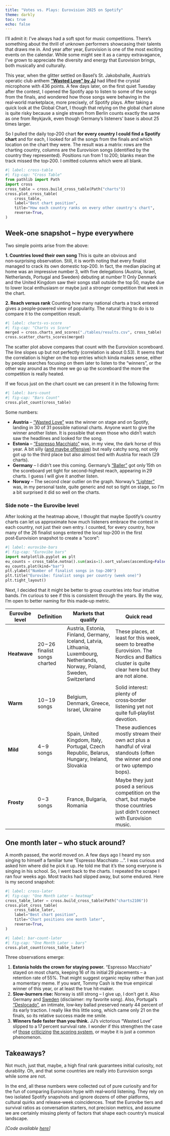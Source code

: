 ```yaml
---
title: "Votes vs. Plays: Eurovision 2025 on Spotify"
theme: darkly
toc: true
echo: false
---
```


I'll admit it: I've always had a soft spot for music competitions. There's
something about the thrill of unknown performers showcasing their talents that
draws me in. And year after year, Eurovision is one of the most exciting events on the calendar. While some might see it as a campy extravagance, I've grown to appreciate the diversity and energy that Eurovision brings, both musically and culturally.

This year, when the glitter settled on Basel’s St. Jakobshalle, Austria’s operatic club anthem [**“Wasted Love” by JJ**](https://www.youtube.com/watch?v=onOex2WXjbA) had lifted the crystal microphone with 436 points. A few days later, on the first quiet Tuesday after the contest, I opened the Spotify app to listen to some of the songs from the finals, and wondered how those songs were behaving in the real‑world marketplace, more precisely, of Spotify plays. After taking a quick look at the Global Chart, I though that relying on the global chart alone is quite risky because a single stream from Berlin counts exactly the same as one from Reykjavík, even though Germany’s listeners' base is about 25 times larger.

So I pulled the daily top‑200 chart **for every country I could find a Spotify chart** and for each, I looked for all the songs from the finals and which location on the chart they were. The result was a matrix: rows are the charting country, columns are the Eurovision songs (identified by the country they represented). Positions run from 1 to 200; blanks mean the track missed the top‑200. I omitted columns which were all blank.

```python
#| label: cross-table
#| fig-cap: "Cross Table"
from pathlib import Path
import cross
cross_table = cross.build_cross_table(Path("charts"))
cross.plot_cross_table(
    cross_table,
    label="Best chart position",
    title="How each country ranks on every other country's chart",
    reverse=True,
)
```

## Week‑one snapshot – hype everywhere

Two simple points arise from the above:

**1. Countries loved their own song**
This is quite an obvious and non‑surprising observation. Still, it is worth noting that every finalist managed to crack its own domestic top‑200. In fact, the median placing at home was an impressive number 3, with five delegations (Austria, Israel, Netherlands, Portugal and Sweden) debuting at number 1! Only Denmark and the United Kingdom saw their songs stall outside the top 50, maybe due to lower local enthusiasm or maybe just a stronger competition that week in the chart.

**2. Reach versus rank**
Counting how many national charts a track entered gives a people‑powered view of popularity. The natural thing to do is to compare it to the competition result.

```python
#| label: charts-vs-score
#| fig-cap: "Charts vs Score"
merged = cross.charts_and_scores("./tables/results.csv", cross_table)
cross.scatter_charts_scores(merged)
```

The scatter plot above compares that count with the Eurovision scoreboard. The line slopes up but not perfectly (correlation is about 0.53). It seems that the correlation is higher on the top entries which kinda makes sense, either by people searches focusing on them later to listen to the “winners”, or the other way around as the more we go up the scoreboard the more the competition is really heated.

If we focus just on the chart count we can present it in the following form:

```python
#| label: bars-count
#| fig-cap: "Bars Count"
cross.plot_count(cross_table)
```

Some numbers:

* **Austria** – ["Wasted Love"](https://www.youtube.com/watch?v=-ieSTNpxvio) was the winner on stage and on Spotify, landing in 30 of 31 possible national charts. Anyone want to give the winner another listen. It is possible that even those who didn’t watch saw the headlines and looked for the song.
* **Estonia** – ["Espresso Macchiato"](https://www.youtube.com/watch?v=5MS_Fczs_98) was, in my view, the dark horse of this year. A bit silly ([and maybe offensive](https://www.theguardian.com/tv-and-radio/2025/feb/20/italy-estonia-offensive-eurovision-entry-tommy-cash)) but really catchy song, not only got up to the third place but also almost tied with Austria for reach (29 charts).
* **Germany** – I didn’t see this coming. Germany's ["Baller"](https://www.youtube.com/watch?v=zJplC4-9Scs) got only 15th on the scoreboard yet tight for second-highest reach, appearing in 29 charts. I guess I will give it another listen.
* **Norway** – The second clear outlier on the graph. Norway's ["Lighter"](https://www.youtube.com/watch?v=pUjWzQ671MQ) was, in my personal taste, quite generic and not so tight on stage, so I'm a bit surprised it did so well on the charts.

### Side note – the **Eurovibe level**

After looking at the heatmap above, I thought that maybe Spotify’s country charts can let us approximate how much listeners embrace the contest in each country, not just their own entry. I counted, for every country, how many of the 26 finalist songs entered the local top‑200 in the first post‑Eurovision snapshot to create a “score”:

```python
#| label: eurovibe-bars
#| fig-cap: "Eurovibe bars"
import matplotlib.pyplot as plt
eu_counts = cross_table.notna().sum(axis=1).sort_values(ascending=False)
eu_counts.plot(kind="bar")
plt.ylabel("Number of finalist songs in top‑200")
plt.title("Eurovibe: finalist songs per country (week one)")
plt.tight_layout()
```

Next, I decided that it might be better to group countries into four intuitive bands.
I'm curious to see if this is consistent through the years.
By the way, I'm open to better naming for this made‑up metric.

| Eurovibe level | Definition                     | Markets that qualify                                                                                                         | Quick read                                                                                                                                    |
| -------------- | ------------------------------ | ---------------------------------------------------------------------------------------------------------------------------- | --------------------------------------------------------------------------------------------------------------------------------------------- |
| **Heatwave**   | 20 – 26 finalist songs charted | Austria, Estonia, Finland, Germany, Iceland, Latvia, Lithuania, Luxembourg, Netherlands, Norway, Poland, Sweden, Switzerland | These places, at least for this week, seem to breathe Eurovision. The Nordics and Baltics cluster is quite clear here but they are not alone. |
| **Warm**       | 10 – 19 songs                  | Belgium, Denmark, Greece, Israel, Ukraine                                                                                    | Solid interest: plenty of cross‑border listening yet not quite full‑playlist devotion.                                                        |
| **Mild**       | 4 – 9 songs                    | Spain, United Kingdom, Italy, Portugal, Czech Republic, Belarus, Hungary, Ireland, Slovakia                                  | These audiences mostly stream their own act plus a handful of viral standouts (often the winner and one or two uptempo bops).                 |
| **Frosty**     | 0 – 3 songs                    | France, Bulgaria, Romania                                                                                                    | Maybe they just posed a serious competition on the chart, but maybe those countries just didn’t connect with Eurovision music.                |


## One month later – who stuck around?

A month passed, the world moved on. A few days ago I heard my son singing to himself a familiar tune “Espresso Macchiato …”. I was curious and asked him where did he pick it up. He told me that it’s the song everyone is singing in his school. So, I went back to the charts. I repeated the scrape I ran four weeks ago. Most tracks had slipped away, but some endured. Here is my second snapshot:

```python
#| label: cross-later
#| fig-cap: "One Month Later – heatmap"
cross_table_later = cross.build_cross_table(Path("charts2106"))
cross.plot_cross_table(
    cross_table_later,
    label="Best chart position",
    title="Chart positions one month later",
    reverse=True,
)
```

```python
#| label: bar-count-later
#| fig-cap: "One Month Later – bars"
cross.plot_count(cross_table_later)
```

Three observations emerge:

1. **Estonia holds the crown for staying power.** “Espresso Macchiato” stayed on most charts, keeping 16 of its initial 29 placements – a retention rate of 55%. That might suggest organic replay rather than just a momentary meme. If you want, Tommy Cash is the true empirical winner of this year, or at least the true hit‑maker.
2. **Slow‑burners rise:** Norway is still strong – I give up, I don't get it. Also Germany and [Sweden](https://www.youtube.com/watch?v=WK3HOMhAeQY) (disclaimer: my favorite song). Also, Portugal’s ["Deslocado"](https://www.youtube.com/watch?v=-s1Cc2uEj3U), an intimate, low‑key ballad preserved nearly 44 percent of its early traction. I really like this little song, which came only 21 on the finals, so its relative success made me smile.
3. **Winners fade faster than you think.** JJ’s victorious “Wasted Love” slipped to a 17 percent survival rate. I wonder if this strengthen the case of [those](https://www.wired.com/story/eurovision-app-voting-uk-and-bias/) [criticizing](https://www.theguardian.com/tv-and-radio/2025/may/21/eurovision-public-vote-israeli-near-win-social-media-campaigns) [the scoring system](https://www.reddit.com/r/eurovision/comments/1cr2fch/i_think_the_current_voting_system_is_broken/), or maybe it is just a common phenomenon.


## Takeaways?

Not much, just that, maybe, a high final rank guarantees initial curiosity, not durability. Oh, and that some countries are really into Eurovision songs while some are not.

In the end, all these numbers were collected out of pure curiosity and for the fun of comparing Eurovision hype with real‑world listening. They rely on two isolated Spotify snapshots and ignore dozens of other platforms, cultural quirks and release‑week coincidences. Treat the Eurovibe tiers and survival ratios as conversation starters, not precision metrics, and assume we are certainly missing plenty of factors that shape each country’s musical landscape.

*\[Code available [here](https://github.com/menisadi/eurovision2025)]*

